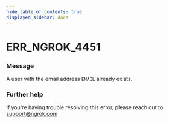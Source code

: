 ```yaml
---
hide_table_of_contents: true
displayed_sidebar: docs
---
```



# ERR_NGROK_4451

### Message

A user with the email address `EMAIL` already exists.

<ErrorDetails error="err_ngrok_4451" />

### Further help

If you're having trouble resolving this error, please reach out to [support@ngrok.com](mailto:support@ngrok.com?subject=Help%20with%20ERR_NGROK_4451)

